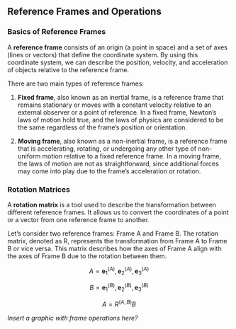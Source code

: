 [//]: # latex new commands
\newcommand\orig[2]{\mathbf{r}_{#1}^{(#2)}}
\newcommand\bvec[2]{{\mathbf{e}_{#1}^{(#2)}}}

## Reference Frames and Operations

### Basics of Reference Frames

A **reference frame** consists of an origin (a point in space) and a set of axes (lines or vectors) that define the coordinate system. By using this coordinate system, we can describe the position, velocity, and acceleration of objects relative to the reference frame.

There are two main types of reference frames: 

1. **Fixed frame**, also known as an inertial frame, is a reference frame that remains stationary or moves with a constant velocity relative to an external observer or a point of reference. In a fixed frame, Newton's laws of motion hold true, and the laws of physics are considered to be the same regardless of the frame's position or orientation.

2. **Moving frame**, also known as a non-inertial frame, is a reference frame that is accelerating, rotating, or undergoing any other type of non-uniform motion relative to a fixed reference frame. In a moving frame, the laws of motion are not as straightforward, since additional forces may come into play due to the frame's acceleration or rotation.

### Rotation Matrices

A **rotation matrix** is a tool used to describe the transformation between different reference frames. It allows us to convert the coordinates of a point or a vector from one reference frame to another.

Let's consider two reference frames: Frame A and Frame B. The rotation matrix, denoted as R, represents the transformation from Frame A to Frame B or vice versa. This matrix describes how the axes of Frame A align with the axes of Frame B due to the rotation between them.

$$
A = \bvec{1}{A}, \bvec{2}{A}, \bvec{3}{A}
$$

$$
B = \bvec{1}{B}, \bvec{2}{B}, \bvec{3}{B}
$$

$$
A = R^{(A, B)} B
$$



*Insert a graphic with frame operations here?*